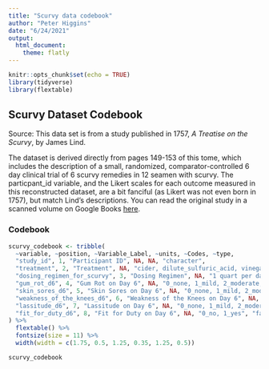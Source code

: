 ```yaml
---
title: "Scurvy data codebook"
author: "Peter Higgins"
date: "6/24/2021"
output: 
  html_document:
    theme: flatly
---
```


```r
knitr::opts_chunk$set(echo = TRUE)
library(tidyverse)
library(flextable)
```


## Scurvy Dataset Codebook

Source: This data set is from a study published in 1757, _A Treatise on the Scurvy_, by James Lind.

The dataset is derived directly from pages 149-153 of this tome, which includes the description of a small, randomized, comparator-controlled 6 day clinical trial of 6 scurvy remedies in 12 seamen with scurvy. The particpant_id variable, and the Likert scales for each outcome measured in this reconstructed dataset, are a bit fanciful (as Likert was not even born in 1757), but match Lind's descriptions. You can read the original study in a scanned volume on Google Books [here](https://www.google.com/books/edition/A_Treatise_on_the_Scurvy/oP1UEXWU7fsC?hl=en&gbpv=1&printsec=frontcover).

### Codebook

```r
scurvy_codebook <- tribble(
  ~variable, ~position, ~Variable_Label, ~units, ~Codes, ~type,
  "study_id", 1, "Participant ID", NA, NA, "character",
  "treatment", 2, "Treatment", NA, "cider, dilute_sulfuric_acid, vinegar, sea_water, citrus, purgative_mixture", "factor",
  "dosing_regimen_for_scurvy", 3, "Dosing Regimen", NA, "1 quart per day; 25 drops of elixir of vitriol, three times a day; two spoonfuls, three times daily; half pint daily; two lemons and an orange daily; a nutmeg-sized paste of garlic, mustard seed, horseradish, balsam of Peru, and gum myrrh three times a day", "factor",
  "gum_rot_d6", 4, "Gum Rot on Day 6", NA, "0_none, 1_mild, 2_moderate, 3_severe", "factor",
  "skin_sores_d6", 5, "Skin Sores on Day 6", NA, "0_none, 1_mild, 2_moderate, 3_severe", "factor",
  "weakness_of_the_knees_d6", 6, "Weakness of the Knees on Day 6", NA, "0_none, 1_mild, 2_moderate, 3_severe", "factor",
  "lassitude_d6", 7, "Lassitude on Day 6", NA, "0_none, 1_mild, 2_moderate, 3_severe", "factor",
  "fit_for_duty_d6", 8, "Fit for Duty on Day 6", NA, "0_no, 1_yes", "factor",
) %>% 
  flextable() %>% 
  fontsize(size = 11) %>% 
  width(width = c(1.75, 0.5, 1.25, 0.35, 1.25, 0.5))

scurvy_codebook

```
